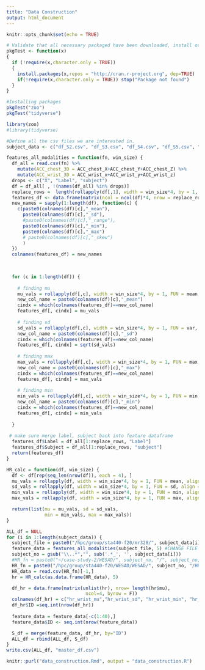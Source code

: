 ```yaml
---
title: "Data Construction"
output: html_document
---
```



```r
knitr::opts_chunk$set(echo = TRUE)
```

```r
# Validate that all necessary packaged have been downloaded, install otherwise or throw err package DNE
pkgTest <- function(x)
{
  if (!require(x,character.only = TRUE))
  {
    install.packages(x,repos = "http://cran.r-project.org", dep=TRUE)
    if(!require(x,character.only = TRUE)) stop("Package not found")
  }
}
```

```r
#Installing packages 
pkgTest("zoo")
pkgTest("tidyverse")


```

```r
library(zoo)
#library(tidyverse)
```


```r
#Define all the csv files we are interested in.
subject_data <- c("df_S2.csv", "df_S3.csv", "df_S4.csv", "df_S5.csv", "df_S6.csv", "df_S7.csv", "df_S8.csv", "df_S9.csv","df_S10.csv" ,"df_S11.csv", "df_S13.csv", "df_S14.csv","df_S15.csv","df_S16.csv","df_S17.csv")
```

```r
features_all_modalities = function(fn, win_size) {
  df_all = read.csv(fn) %>%
    mutate(ACC_chest_3D = ACC_chest_X+ACC_chest_Y+ACC_chest_Z) %>%
    mutate(ACC_wrist_3D = ACC_wrist_x+ACC_wrist_y+ACC_wrist_z)
  drops <- c("X", "Label", "subject")
  df = df_all[ , !(names(df_all) %in% drops)]
  replace_rows =  length(rollapply(df[,1], width = win_size*4, by = 1, FUN = mean, align = "left"))
  features_df <- data.frame(matrix(ncol = ncol(df)*4, nrow = replace_rows))
  new_names = sapply(1:length(df), function(c) {
    c(paste0(colnames(df)[c],"_mean"),
      paste0(colnames(df)[c],"_sd"),
      #paste0(colnames(df)[c],"_range"),
      paste0(colnames(df)[c],"_min"),
      paste0(colnames(df)[c],"_max")
      # paste0(colnames(df)[c],"_skew")
      )
  })
  colnames(features_df) = new_names
  

  
  for (c in 1:length(df)) {
    
    # finding mu
    mu_vals = rollapply(df[,c], width = win_size*4, by = 1, FUN = mean, align = "left")
    new_col_name = paste0(colnames(df)[c],"_mean")
    cindx = which(colnames(features_df)==new_col_name)
    features_df[, cindx] = mu_vals
    
    # finding sd
    sd_vals = rollapply(df[,c], width = win_size*4, by = 1, FUN = var, align = "left")
    new_col_name = paste0(colnames(df)[c],"_sd")
    cindx = which(colnames(features_df)==new_col_name)
    features_df[, cindx] = sqrt(sd_vals)
    
    # finding max
    max_vals = rollapply(df[,c], width = win_size*4, by = 1, FUN = max, align = "left")
    new_col_name = paste0(colnames(df)[c],"_max")
    cindx = which(colnames(features_df)==new_col_name)
    features_df[, cindx] = max_vals
    
    # finding min
    min_vals = rollapply(df[,c], width = win_size*4, by = 1, FUN = min, align = "left")
    new_col_name = paste0(colnames(df)[c],"_min")
    cindx = which(colnames(features_df)==new_col_name)
    features_df[, cindx] = min_vals
    
  }
  
 # make sure merge label, subject back into feature dataframe
  features_df$Label = df_all[1:replace_rows, "Label"]
  features_df$Subject = df_all[1:replace_rows, "subject"]
  return(features_df)
}
```

```r
HR_calc = function(df, win_size) {
  df <- df[rep(seq_len(nrow(df)), each = 4), ]
  mu_vals = rollapply(df, width = win_size*4, by = 1, FUN = mean, align = "left")
  sd_vals = rollapply(df, width = win_size*4, by = 1, FUN = sd, align = "left")
  min_vals = rollapply(df, width = win_size*4, by = 1, FUN = min, align = "left")
  max_vals = rollapply(df, width = win_size*4, by = 1, FUN = max, align = "left")

  return(list(mu = mu_vals, sd = sd_vals,
              min = min_vals, max = max_vals))
}
```

```r
ALL_df = NULL
for (i in 1:length(subject_data)) {
  subject_file = paste0("/hpc/group/sta440-f20/mr328/", subject_data[i])
  feature_data = features_all_modalities(subject_file, 5) #CHANGE FILE PATH 
  subject_no = gsub("\\..*","", sub('.*_', '', subject_data[i]))
  #HR_fn = paste0("~/case-study-2/WESAD/", subject_no, "/", subject_no, "_E4_Data/HR.csv") 
  HR_fn = paste0("/hpc/group/sta440-f20/WESAD/WESAD/", subject_no, "/HR.csv")
  HR_data = read.csv(HR_fn)[-1,]
  hr = HR_calc(as.data.frame(HR_data), 5)

  df_hr = data.frame(matrix(unlist(hr), nrow= length(hr$mu),
                             ncol=4, byrow = F))
  colnames(df_hr) = c("hr_wrist_mu","hr_wrist_sd", "hr_wrist_min", "hr_wrist_max")#, "hr_wrist_range")
  df_hr$ID =seq.int(nrow(df_hr))
  
  feature_data = feature_data[-c(1:40),]
  feature_data$ID <- seq.int(nrow(feature_data))

  S_df = merge(feature_data, df_hr, by="ID")
  ALL_df = rbind(ALL_df, S_df)
}
write.csv(ALL_df, "master_df.csv")
```

```r
knitr::purl("data_construction.Rmd", output = "data_construction.R")
```


